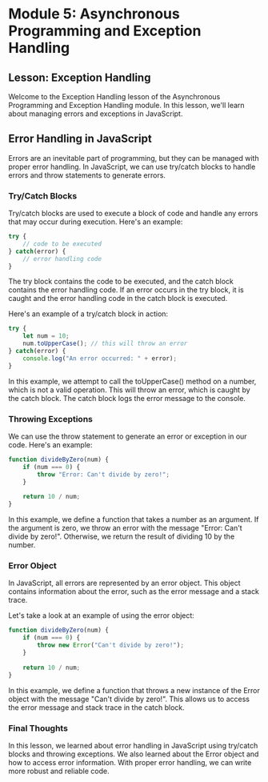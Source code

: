 # Module 5: Asynchronous Programming and Exception Handling

## Lesson: Exception Handling

Welcome to the Exception Handling lesson of the Asynchronous Programming and Exception Handling module. In this lesson, we'll learn about managing errors and exceptions in JavaScript.

## Error Handling in JavaScript

Errors are an inevitable part of programming, but they can be managed with proper error handling. In JavaScript, we can use try/catch blocks to handle errors and throw statements to generate errors.

### Try/Catch Blocks

Try/catch blocks are used to execute a block of code and handle any errors that may occur during execution. Here's an example:

```javascript
try {
    // code to be executed
} catch(error) {
    // error handling code
}
```

The try block contains the code to be executed, and the catch block contains the error handling code. If an error occurs in the try block, it is caught and the error handling code in the catch block is executed.

Here's an example of a try/catch block in action:

```javascript
try {
    let num = 10;
    num.toUpperCase(); // this will throw an error
} catch(error) {
    console.log("An error occurred: " + error);
}
```

In this example, we attempt to call the toUpperCase() method on a number, which is not a valid operation. This will throw an error, which is caught by the catch block. The catch block logs the error message to the console.

### Throwing Exceptions

We can use the throw statement to generate an error or exception in our code. Here's an example:

```javascript
function divideByZero(num) {
    if (num === 0) {
        throw "Error: Can't divide by zero!";
    }
    
    return 10 / num;
}
```

In this example, we define a function that takes a number as an argument. If the argument is zero, we throw an error with the message "Error: Can't divide by zero!". Otherwise, we return the result of dividing 10 by the number.

### Error Object

In JavaScript, all errors are represented by an error object. This object contains information about the error, such as the error message and a stack trace.

Let's take a look at an example of using the error object:

```javascript
function divideByZero(num) {
    if (num === 0) {
        throw new Error("Can't divide by zero!");
    }
    
    return 10 / num;
}
```

In this example, we define a function that throws a new instance of the Error object with the message "Can't divide by zero!". This allows us to access the error message and stack trace in the catch block.

### Final Thoughts

In this lesson, we learned about error handling in JavaScript using try/catch blocks and throwing exceptions. We also learned about the Error object and how to access error information. With proper error handling, we can write more robust and reliable code.